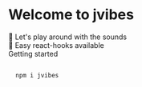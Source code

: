 <Meta title="@Introduction" />

<style>{`
  .subheading {
    --mediumdark: '#999999';
    font-weight: 900;
    font-size: 13px;
    color: #999;
    letter-spacing: 6px;
    line-height: 24px;
    text-transform: uppercase;
    margin-bottom: 2rem;
    margin-top: 40px;
  }

  .block {
    margin-bottom: 1rem;
  }


  .tip {
    display: inline-block;
    border-radius: 1em;
    font-size: 11px;
    line-height: 12px;
    font-weight: 700;
    
    padding: 4px 12px;
    margin-right: 10px;
    vertical-align: top;
  }

  .green {
    background: #E7FDD8;
  }

  .pink {
    background: pink;
  }
  
  .space {
    height: 3rem;
  }
  
`}</style>

# Welcome to jvibes

<div class="space" />
<div class="block"><span class="tip green">🎼</span> Let's play around with the sounds</div>
<div class="block"><span class="tip pink">🚀</span> Easy react-hooks available</div>

<div class="subheading">Getting started</div>


```

  npm i jvibes


```

